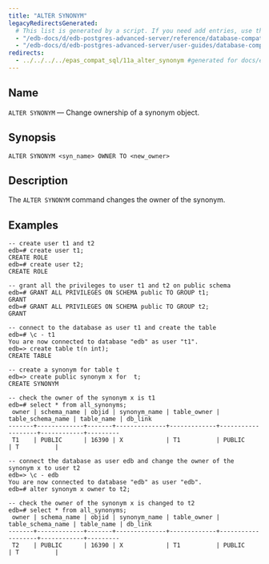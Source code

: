 ```yaml
---
title: "ALTER SYNONYM"
legacyRedirectsGenerated:
  # This list is generated by a script. If you need add entries, use the `legacyRedirects` key.
  - "/edb-docs/d/edb-postgres-advanced-server/reference/database-compatibility-for-oracle-developers-reference-guide/9.6/Database_Compatibility_for_Oracle_Developers_Reference_Guide.1.026.html"
  - "/edb-docs/d/edb-postgres-advanced-server/user-guides/database-compatibility-for-oracle-developers-guide/9.5/Database_Compatibility_for_Oracle_Developers_Guide.1.056.html"
redirects:
  - ../../../../epas_compat_sql/11a_alter_synonym #generated for docs/epas/reorg-role-use-case-mode
---
```


## Name

`ALTER SYNONYM` &mdash; Change ownership of a synonym object. 

## Synopsis

```text
ALTER SYNONYM <syn_name> OWNER TO <new_owner>
```

## Description

The `ALTER SYNONYM` command changes the owner of the synonym. 


## Examples

```text
-- create user t1 and t2
edb=# create user t1;
CREATE ROLE
edb=# create user t2;
CREATE ROLE

-- grant all the privileges to user t1 and t2 on public schema
edb=# GRANT ALL PRIVILEGES ON SCHEMA public TO GROUP t1;
GRANT
edb=# GRANT ALL PRIVILEGES ON SCHEMA public TO GROUP t2;
GRANT

-- connect to the database as user t1 and create the table
edb=# \c - t1
You are now connected to database "edb" as user "t1".
edb=> create table t(n int); 
CREATE TABLE

-- create a synonym for table t
edb=> create public synonym x for  t;
CREATE SYNONYM

-- check the owner of the synonym x is t1
edb=# select * from all_synonyms;
 owner | schema_name | objid | synonym_name | table_owner | table_schema_name | table_name | db_link 
-------+-------------+-------+--------------+-------------+-------------------+------------+---------
 T1    | PUBLIC      | 16390 | X            | T1          | PUBLIC            | T          | 

-- connect the database as user edb and change the owner of the synonym x to user t2
edb=> \c - edb
You are now connected to database "edb" as user "edb".
edb=# alter synonym x owner to t2;

-- check the owner of the synonym x is changed to t2
edb=# select * from all_synonyms;
 owner | schema_name | objid | synonym_name | table_owner | table_schema_name | table_name | db_link 
-------+-------------+-------+--------------+-------------+-------------------+------------+---------
 T2    | PUBLIC      | 16390 | X            | T1          | PUBLIC            | T          |          
```